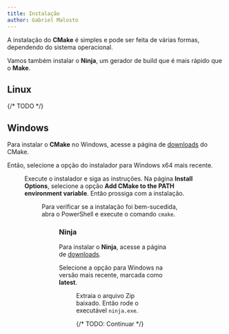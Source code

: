 ```yaml
---
title: Instalação
author: Gabriel Malosto
---
```




A instalação do **CMake** é simples e pode ser feita de várias formas, dependendo do sistema operacional.

Vamos também instalar o **Ninja**, um gerador de build que é mais rápido que o **Make**.

## Linux

{/* TODO */}

## Windows

Para instalar o **CMake** no Windows, acesse a página de [downloads](https://cmake.org/download/) do CMake.

Então, selecione a opção do instalador para Windows x64 mais recente.

<Figure
  caption="Opções de download do CMake."
  images={[
    {
      src: downloadOptions,
      alt: "Página de downloads do website do CMake. A versão mais recente para Windows x64 está destacada.",
    },
  ]}
/>

Execute o instalador e siga as instruções.
Na página **Install Options**, selecione a opção **Add CMake to the PATH environment variable**.
Então prossiga com a instalação.

<Figure
  caption="Instalando o CMake no Windows."
  images={[
    {
      src: installingWindows,
      alt: `Instalador do CMake no Windows, em que se seleciona a opção "Add CMake to the PATH environment variable".`,
    },
  ]}
/>

Para verificar se a instalação foi bem-sucedida, abra o PowerShell e execute o comando `cmake`.

<Figure
  caption="Verificando se a instalação do CMake no Windows foi bem-sucedida."
  images={[
    {
      src: checkingInstallationWindows,
      alt: "Terminal com o PowerShell, em que se executa o comando supracitado.",
    },
  ]}
/>

### Ninja

Para instalar o **Ninja**, acesse a página de [downloads](https://github.com/ninja-build/ninja/releases).

Selecione a opção para Windows na versão mais recente, marcada como **latest**.

<Figure
  caption="Opções de download do Ninja."
  images={[
    {
      src: ninjaDownloadOptions,
      alt: "Página de downloads do Ninja pelo GitHub. A versão mais recente para Windows está destacada.",
    },
  ]}
/>

Extraia o arquivo Zip baixado.
Então rode o executável `ninja.exe`.

{/* TODO: Continuar */}

